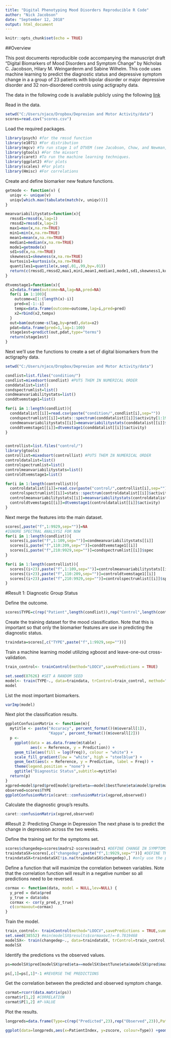 ```yaml
---
title: "Digital Phenotyping Mood Disorders Reproducible R Code"
author: "Nick Jacobson"
date: "September 12, 2018"
output: html_document
---
```


```r
knitr::opts_chunk$set(echo = TRUE)
```

##Overview

This post documents reproducible code accompanying the manuscript draft "Digital Biomarkers of Mood Disorders and Symptom Change" by Nicholas C. Jacobson, Hilary M. Weingardenm and Sabine Wilhelm. This code uses machine learning to predict the diagnostic status and depressive symptom change in a a group of 23 patients with bipolar disorder or major depressive disorder and 32 non-disordered controls using actigraphy data. 

The data in the following code is available publicly using the following [link](/http://datasets.simula.no/depresjon/data/depresjon-dataset.zip)

Read in the data.
```r
setwd("C:/Users/njaco/Dropbox/Depresion and Motor Activity/data")
scores=read.csv("scores.csv")
```

Load the required packages.
```r
library(psych) #for the rmssd function
library(e1071) #For distribution
library(mgcv) #To run stage 1 of DTVEM (see Jacobson, Chow, and Newman, 2018)
library(gtools) #For the mixsort
library(caret) #To run the machine learning techniques.
library(ggplot2) #For plots
library(scales) #For plots
library(Hmisc) #For correlations
```

Create and define biomarker new feature functions.
```r
getmode <- function(v) {
  uniqv <- unique(v)
  uniqv[which.max(tabulate(match(v, uniqv)))]
}

meanvariabilitystats=function(x){
  rmssd1=rmssd(x,lag=1)
  rmssd2=rmssd(x,lag=2)
  max1=max(x,na.rm=TRUE)
  min1=min(x,na.rm=TRUE)
  mean1=mean(x,na.rm=TRUE)
  median1=median(x,na.rm=TRUE)
  mode1=getmode(x)
  sd1=sd(x,na.rm=TRUE)
  skewness1=skewness(x,na.rm=TRUE)
  kurtosis1=kurtosis(x,na.rm=TRUE)
  quantiles1=quantile(x,seq(.01,.99,by=.01))
  return(c(rmssd1,rmssd2,max1,min1,mean1,median1,mode1,sd1,skewness1,kurtosis1,quantiles1))
}

dtvemstage1=function(x){
  x2=data.frame(outcome=NA,lag=NA,pred=NA)
  for(i in 1:100){
    outcome=x[1:(length(x)-i)]
    pred=x[-1:-i]
    tempx=data.frame(outcome=outcome,lag=i,pred=pred)
    x2=rbind(x2,tempx)
  }
  out=bam(outcome~s(lag,by=pred),data=x2)
  pdat=data.frame(pred=1,lag=1:100)
  stage1est=predict(out,pdat,type="terms")
  return(stage1est)
}
```

Next we'll use the functions to create a set of digital biomarkers from the actigraphy data.
```r
setwd("C:/Users/njaco/Dropbox/Depresion and Motor Activity/data")

condlist=list.files("condition/")
condlist=mixedsort(condlist) #PUTS THEM IN NUMERICAL ORDER
conddatalist=list()
condspectrumlist=list()
condmeanvariabilitystats=list()
conddtvemstage1=list()

for(i in 1:length(condlist)){
  conddatalist[[i]]=read.csv(paste("condition/",condlist[i],sep=""))
  condspectrumlist[[i]]=stats::spectrum(conddatalist[[i]]$activity[1:19299]) #19299 is last minute available for all subjects
  condmeanvariabilitystats[[i]]=meanvariabilitystats(conddatalist[[i]]$activity)
  conddtvemstage1[[i]]=dtvemstage1(conddatalist[[i]]$activity)
}


controllist=list.files("control/")
library(gtools)
controllist=mixedsort(controllist) #PUTS THEM IN NUMERICAL ORDER
controldatalist=list()
controlspectrumlist=list()
controlmeanvariabilitystats=list()
controldtvemstage1=list()

for(i in 1:length(controllist)){
  controldatalist[[i]]=read.csv(paste("control/",controllist[i],sep=""))
  controlspectrumlist[[i]]=stats::spectrum(controldatalist[[i]]$activity[1:19299]) #19299 is last minute available for all subjects
  controlmeanvariabilitystats[[i]]=meanvariabilitystats(controldatalist[[i]]$activity)
  controldtvemstage1[[i]]=dtvemstage1(controldatalist[[i]]$activity)
}
```

Next merge the features into the main dataset.
```r
scores[,paste("f",1:9929,sep="")]=NA
#IGNORE SPECTRAL ANALSYSI FOR NOW
for(i in 1:length(condlist)){
  scores[i,paste("f",1:109,sep="")]=condmeanvariabilitystats[[i]]
  scores[i,paste("f",110:209,sep="")]=conddtvemstage1[[i]]
  scores[i,paste("f",210:9929,sep="")]=condspectrumlist[[i]]$spec
}

for(i in 1:length(controllist)){
  scores[(i+23),paste("f",1:109,sep="")]=controlmeanvariabilitystats[[i]]
  scores[(i+23),paste("f",110:209,sep="")]=controldtvemstage1[[i]]
  scores[(i+23),paste("f",210:9929,sep="")]=controlspectrumlist[[i]]$spec
}
```

#Result 1: Diagnostic Group Status

Define the outcome.
```r
scores$TYPE=c(rep("Patient",length(condlist)),rep("Control",length(controllist)))
```

Create the training dataset for the mood classification. Note that this is important so that only the biomarker features are use in predicting the diagnostic status.
```r
traindata=scores[,c("TYPE",paste("f",1:9929,sep=""))]
```

Train a machine learning model utilizing xgboost and leave-one-out cross-validation.
```r
train_control<- trainControl(method="LOOCV",savePredictions = TRUE)

set.seed(87626) #SET A RANDOM SEED
model<- train(TYPE~., data=traindata, trControl=train_control, method="xgbTree",na.action=na.pass) #xgboost
model
```

List the most important biomarkers.
```r
varImp(model)
```

Next plot the classification results.
```r
ggplotConfusionMatrix <- function(m){
  mytitle <- paste("Accuracy", percent_format()(m$overall[1]),
                   "Kappa", percent_format()(m$overall[2]))
  p <-
    ggplot(data = as.data.frame(m$table) ,
           aes(x = Reference, y = Prediction)) +
    geom_tile(aes(fill = log(Freq)), colour = "white") +
    scale_fill_gradient(low = "white", high = "steelblue") +
    geom_text(aes(x = Reference, y = Prediction, label = Freq)) +
    theme(legend.position = "none") +
    ggtitle("Diagnostic Status",subtitle=mytitle)
  return(p)
}
xgpred=model$pred$pred[model$pred$eta==model$bestTune$eta&model$pred$max_depth==model$bestTune$max_depth&model$pred$gamma==model$bestTune$gamma&model$pred$colsample_bytree==model$bestTune$colsample_bytree&model$pred$min_child_weight==model$bestTune$min_child_weight&model$pred$subsample==model$bestTune$subsample&model$pred$nrounds==model$bestTune$nrounds]
observed=scores$TYPE
ggplotConfusionMatrix(caret::confusionMatrix(xgpred,observed))
```

Calculate the diagnostic group's results.
```r
caret::confusionMatrix(xgpred,observed)
```

#Result 2: Predicting Change in Depression
The next phase is to predict the change in depression across the two weeks.

Define the training set for the symptoms set.
```r
scores$changedep=scores$madrs2-scores$madrs1 #DEFINE CHANGE IN SYMPTOMS
traindataSX=scores[,c("changedep",paste("f",1:9929,sep=""))] #DEFINE TRAINING SET
traindataSX=traindataSX[!is.na(traindataSX$changedep),] #only use the patients.
```

Define a function that will maximize the correlation between variables. Note that the correlation function will result in a negative number so all predictions need to be reversed.
```r
cormax <- function(data, model = NULL,lev=NULL) {
  y_pred = data$pred
  y_true = data$obs
  cormax <- cor(y_pred,y_true)
  c(cormaxout=cormax)
}
```

Train the model.
```r
train_control<- trainControl(method="LOOCV",savePredictions = TRUE,summaryFunction = cormax)
set.seed(38552) #min(modelSX$results$cormaxout)=-0.7819468
modelSX<- train(changedep~., data=traindataSX, trControl=train_control, method="xgbTree",na.action=na.pass,maximize=FALSE,metric="cormaxout") #xgboost
modelSX 
```

Identify the predictions vs the observed values.
```r

ps=modelSX$pred[modelSX$pred$eta==modelSX$bestTune$eta&modelSX$pred$max_depth==modelSX$bestTune$max_depth&modelSX$pred$gamma==modelSX$bestTune$gamma&modelSX$pred$colsample_bytree==modelSX$bestTune$colsample_bytree&modelSX$pred$min_child_weight==modelSX$bestTune$min_child_weight&modelSX$pred$subsample==modelSX$bestTune$subsample&modelSX$pred$nrounds==modelSX$bestTune$nrounds,c("pred","obs")]

ps[,1]=ps[,1]*-1 #REVERSE THE PREDICTIONS

```

Get the correlation between the predicted and observed symptom change.
```r
cormat=rcorr(data.matrix(ps))
cormat$r[1,2] #CORRELATION
cormat$P[1,2] #P-VALUE
```

Plot the results.
```r

longpreds=data.frame(Type=c(rep("Predicted",23),rep("Observed",23)),PatientIndex=c(1:23,1:23),zscore=c(scale(ps[,1]),scale(ps[,2])))

ggplot(data=longpreds,aes(x=PatientIndex, y=zscore, colour=Type)) +geom_line()+ylab("Z-Score")+xlab("Patient Index")+ggtitle(paste("Change in Depressive Symptoms"),subtitle=expression(paste(italic("r")," = 0.782, ",italic("p")," = 1.04e-05",sep="")))

```

